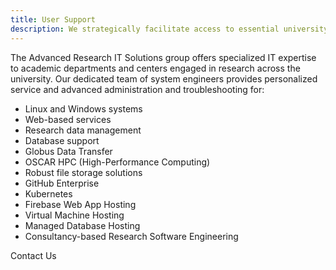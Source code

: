 ```yaml
---
title: User Support
description: We strategically facilitate access to essential university research services
---
```


<SectionHeader
  title="Advanced Research IT Solutions"
/>

The Advanced Research IT Solutions group offers specialized IT expertise to academic departments and centers engaged in research across the university. Our dedicated team of system engineers provides personalized service and advanced administration and troubleshooting for:

- Linux and Windows systems
- Web-based services
- Research data management
- Database support
- Globus Data Transfer
- OSCAR HPC (High-Performance Computing)
- Robust file storage solutions
- GitHub Enterprise
- Kubernetes
- Firebase Web App Hosting
- Virtual Machine Hosting
- Managed Database Hosting
- Consultancy-based Research Software Engineering

<LinkButton href="mailto:ccv-res-sys@brown.edu">
  Contact Us
</LinkButton>